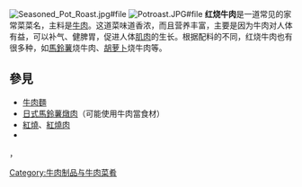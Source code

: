 {{unreferenced|time=2018-05-14T02:19:16+00:00}}
[[File:Seasoned_Pot_Roast.jpg#file|thumb]]
[[File:Potroast.JPG#file|thumb]]
'''红烧牛肉'''是一道常见的家常菜菜名，主料是[[牛肉|牛肉]]。这道菜味道香浓，而且营养丰富，主要是因为牛肉对人体有益，可以补气、健脾胃，促进人体[[肌肉|肌肉]]的生长。根据配料的不同，红烧牛肉也有很多种，如[[馬鈴薯|馬鈴薯]]烧牛肉、[[胡萝卜|胡萝卜]]烧牛肉等。

==參見==
*[[牛肉麵|牛肉麵]]
*[[日式馬鈴薯燉肉|日式馬鈴薯燉肉]]（可能使用牛肉當食材）
*[[紅燒|紅燒]]、[[紅燒肉|紅燒肉]]
*{{tsl|en|Lancashire hotpot|蘭開夏郡火鍋}}

{{food-stub}}

[[Category:牛肉制品与牛肉菜肴|Category:牛肉制品与牛肉菜肴]]，